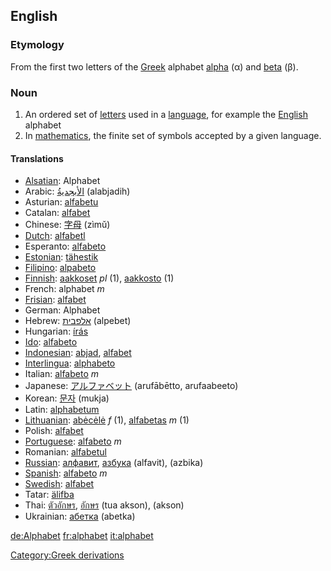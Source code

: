 {{wikipedia}}
== English ==

=== Etymology ===
From the first two letters of the [[Greek]] alphabet [[alpha]] (&alpha;) and [[beta]] (&beta;).

=== Noun ===
# An ordered set of [[letter]]s used in a [[language]], for example the [[English]] alphabet
# In [[mathematics]], the finite set of symbols accepted by a given language.

==== Translations ====
*[[Alsatian]]: Alphabet
*Arabic: [[الأبجديةُ]] (alabjadih)
*Asturian: [[alfabetu]]
*Catalan: [[alfabet]]
*Chinese: [[字母]] (zìmǔ)
*[[Dutch]]: [[alfabet]]l
*Esperanto: [[alfabeto]]
*[[Estonian]]: [[tähestik]]
*[[Filipino]]: [[alpabeto]]
*[[Finnish]]: [[aakkoset]] ''pl'' (1), [[aakkosto]] (1)
*French: alphabet ''m''
*[[Frisian]]: [[alfabet]]
*German: Alphabet
*Hebrew: [[אלפבית]] (alpebet)
*Hungarian: [[írás]]
*[[Ido]]: [[alfabeto]]
*[[Indonesian]]: [[abjad]], [[alfabet]]
*[[Interlingua]]: [[alphabeto]]
*Italian: [[alfabeto]] ''m''
*Japanese: [[アルファベット]] (aruf&#257;b&#275;tto, arufaabeeto)
*Korean: [[문자]] (mukja)
*Latin: [[alphabetum]]
*[[Lithuanian]]: [[abėcėlė]] ''f'' (1), [[alfabetas]] ''m'' (1)
*Polish: [[alfabet]]
*[[Portuguese]]: [[alfabeto]] ''m''
*Romanian: [[alfabetul]]
*[[Russian]]: [[алфавит]], [[азбука]] (alfavit), (azbika)
*[[Spanish]]: [[alfabeto]] ''m''
*[[Swedish]]: [[alfabet]]
*Tatar: [[älifba]]
*Thai: [[ตัวอักษร]], [[อักษร]] (tua akson), (akson)
*Ukrainian: [[абетка]] (abetka)

[[de:Alphabet]]
[[fr:alphabet]]
[[it:alphabet]]

[[Category:Greek derivations]]